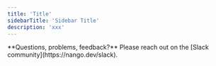 ```yaml
---
title: 'Title'
sidebarTitle: 'Sidebar Title'
description: 'xxx'
---
```


<Info>
**Questions, problems, feedback?** Please reach out on the [Slack community](https://nango.dev/slack).
</Info>